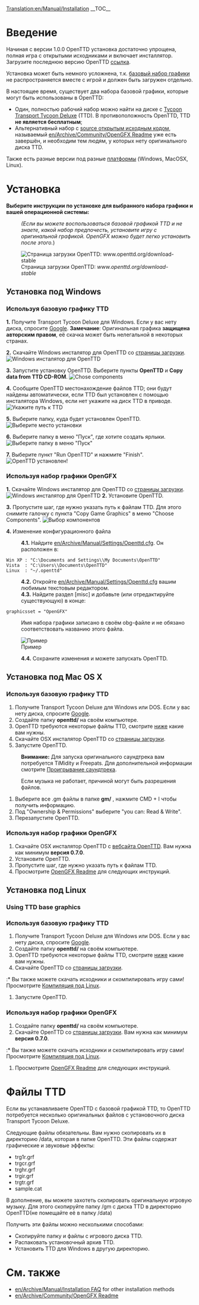 [[Translation:en/Manual/Installation]]
{{ru/Перевод|en/Manual/Installation|95}}
{{ru/Manual/Оглавление}}
__TOC__
=Введение=
Начиная с версии 1.0.0 OpenTTD установка достаточно упрощена, полная игра с открытыми исходниками и включает инсталлятор. Загрузите последнюю версию OpenTTD [http://www.openttd.org/download-stable ссылка].

Установка может быть немного усложнена, т.к. [[en/Archive/Community/Base graphics|базовый набор графики]] не распространяется вместе с игрой и должен быть загружен отдельно.

В настоящее время, существует два набора базовой графики, которые могут быть использованы в OpenTTD:
* Один, полностью рабочий набор можно найти на диске с [https://www.wikipedia.org/wiki/ru:Transport Tycoon Transport Tycoon Deluxe] (TTD). В противоположность OpenTTD, TTD '''не является бесплатным''';
* Альтернативный набор с [https://www.wikipedia.org/wiki/ru:Open source открытым исходным кодом], называемый [[en/Archive/Community/OpenGFX Readme]] уже есть завершён, и необходим тем людям, у которых нету оригинального диска TTD.

Также есть разные версии под разные [[ru/Archive/Compilation and Ports/Операционная система|платформы]] (Windows, MacOSX, Linux).

= Установка =
'''Выберите инструкции по установке для выбранного набора графики и вашей операционной системы:'''
:<p style="font-size: 90%">''(Если вы можете воспользоваться базовой графикой TTD и не знаете, какой набор предпочесть, установите игру с оригинальной графикой. OpenGFX можно будет легко установить после этого.'')</p>

[[File:en/Manual/Installation 1a.png|frame|center|Страница загрузки OpenTTD: ''www.openttd.org/download-stable'']]

== Установка под Windows ==
===Используя базовую графику TTD===
'''1.''' Получите Transport Tycoon Deluxe для Windows. Если у вас нету диска, спросите [http://www.google.com/search?q=transport+tycoon+deluxe Google]. '''Замечание''': Оригинальная графика '''защищена авторским правом''', её скачка может быть нелегальной в некоторых странах.

'''2.''' Скачайте Windows инсталятор для OpenTTD со [http://www.openttd.org/download-stable страницы загрузки].
[[File:en/Manual/Installation 1b.png|frame|center|Windows инсталятор для OpenTTD]]

'''3.''' Запустите установку OpenTTD. Выберите пункты '''OpenTTD''' и '''Copy data from TTD CD-ROM'''.
[[File:en/Manual/Installation 2.png|frame|center|Chose components]]

'''4.''' Сообщите OpenTTD местонахождение файлов TTD; они будут найдены автоматически, если TTD был установлен с помощью инсталятора Windows, если нет укажите на диск TTD в приводе.
[[File:en/Manual/Installation 3.png|frame|center|Укажите путь к TTD]]

'''5.''' Выберите папку, куда будет установлен OpenTTD.
[[File:en/Manual/Installation 4.png|frame|center|Выберите место установки]]

'''6.''' Выберите папку в меню "Пуск", где хотите создать ярлыки.
[[File:en/Manual/Installation 5.png|frame|center|Выберите папку в меню "Пуск"]]

'''7.''' Выберите пункт "Run OpenTTD" и нажмите "Finish".
[[File:en/Manual/Installation 6.png|frame|center|OpenTTD установлен!]]

===Используя набор графики OpenGFX===
'''1.''' Скачайте Windows инсталятор для OpenTTD со [http://www.openttd.org/download-stable страницы загрузки].
[[File:en/Manual/Installation 1b.png|frame|center|Windows инсталятор для OpenTTD]]
'''2.''' Установите OpenTTD.

'''3.''' Пропустите шаг, где нужно указать путь к файлам TTD. Для этого снимите галочку с пункта "Copy Game Graphics" в меню "Choose Components".
[[File:en/Manual/Installation 2 gfx.png|frame|center|Выбор компонентов]]

'''4.''' Изменение конфигурационного файла
:'''4.1.''' Найдите [[en/Archive/Manual/Settings/Openttd.cfg]]. Он расположен в:
 Win XP : "C:\Documents and Settings\<username>\My Documents\OpenTTD"
 Vista  : "C:\Users\<username>\Documents\OpenTTD"
 Linux  : "~/.openttd"
:'''4.2.''' Откройте [[en/Archive/Manual/Settings/Openttd.cfg]] вашим любимым текстовым редактором.
:'''4.3.''' Найдите раздел [misc] и добавьте (или отредактируйте существующую) в конце:
 graphicsset = "OpenGFX"
: Имя набора графики записано в своём obg-файле и не обязано соответствовать названию этого файла.
[[File:en/Manual/Installation 9 grx manual configuration cfg.png|frame|center|Пример]]
:'''4.4.''' Сохраните изменения и можете запускать OpenTTD.

{{en/Outdated|The page doesnt include OpenTTD 1.0.0 automatic installation and a bit rough, see [http://vcs.openttd.org/svn/browser/trunk/readme.txt installation readme] for reference.<br>Also note almost duplicate page at [[en/Archive/Manual/Installation FAQ]]}}
== Установка под Mac OS X ==
===Используя базовую графику TTD===
#Получите Transport Tycoon Deluxe для Windows или DOS. Если у вас нету диска, спросите [http://www.google.com/search?q=transport+tycoon+deluxe Google].
#Создайте папку '''openttd/''' на своём компьютере.
#OpenTTD требуются некоторые файлы TTD, смотрите [[#faily-ttd|ниже]] какие вам нужны.
#Скачайте OSX инсталятор OpenTTD со [http://www.openttd.org/download-stable страницы загрузки].
#Запустите OpenTTD.


:'''Внимание:''' Для запуска оригинального саундтрека вам потребуется TiMidity и Freepats. Для дополнительной информации смотрите [[en/Archive/Compilation and Ports/Compiling on GNU∕Linux and 🟉BSD#playing-the-soundtrack|Проигрывание саундтрека]].


:Если музыка не работает, причиной могут быть разрешения файлов.
#Выберите все .gm файлы в папке '''gm/''' , нажмите CMD + I чтобы получить информацию.
#Под "Ownership & Permissions" выберите "you can: Read & Write".
#Перезапустите OpenTTD.


===Используя набор графики OpenGFX===
# Скачайте OSX инсталятор OpenTTD с [http://www.openttd.org/ вебсайта OpenTTD]. Вам нужна как минимум '''версия 0.7.0'''.
# Установите OpenTTD.
# Пропустите шаг, где нужно указать путь к файлам TTD.
# Просмотрите [[en/Archive/Community/OpenGFX Readme#manually-installing-opengfx|OpenGFX Readme]] для следующих инструкций.


== Установка под Linux ==
===Using TTD base graphics===
===Используя базовую графику TTD===
#Получите Transport Tycoon Deluxe для Windows или DOS. Если у вас нету диска, спросите [http://www.google.com/search?q=transport+tycoon+deluxe Google].
#Создайте папку '''openttd/''' на своём компьютере.
#OpenTTD требуются некоторые файлы TTD, смотрите [[#faily-ttd|ниже]] какие вам нужны.
#Скачайте OpenTTD со [http://www.openttd.org/download-stable страницы загрузки].
:* Вы также можете скачать исходники и скомпилировать игру сами! Просмотрите [[en/Archive/Compilation and Ports/Compiling on GNU∕Linux and 🟉BSD|Компиляция под Linux]].
#Запустите OpenTTD.


===Используя набор графики OpenGFX===
#Создайте папку '''openttd/''' на своём компьютере.
# Скачайте OpenTTD со [http://www.openttd.org/download-stable страницы загрузки]. Вам нужна как минимум '''версия 0.7.0'''.
:* Вы также можете скачать исходники и скомпилировать игру сами! Просмотрите [[en/Archive/Compilation and Ports/Compiling on GNU∕Linux and 🟉BSD|Компиляция под Linux]].
# Просмотрите [[en/Archive/Community/OpenGFX Readme#manually-installing-opengfx|OpenGFX Readme]] для следующих инструкций.


= Файлы TTD=
Если вы устанавливаете OpenTTD с базовой графикой TTD, то OpenTTD потребуется несколько оригинальных файлов с установочного диска Transport Tycoon Deluxe.

Следующие файлы обязательны. Вам нужно скопировать их в директорию /data, которая в папке OpenTTD. Эти файлы содержат графические и звуковые эффекты:
* trg1r.grf
* trgcr.grf
* trghr.grf
* trgir.grf
* trgtr.grf
* sample.cat


В дополнение, вы можете захотеть скопировать оригинальную игровую музыку. Для этого скопируйте папку /gm с диска TTD в директорию OpenTTD(не помещайте её в папку /data)

Получить эти файлы можно несколькими способами:
* Скопируйте папку и файлы с игрового диска TTD.
* Распаковать установочный архив TTD.
* Установить TTD для Windows в другую директорию.

= См. также=
* [[en/Archive/Manual/Installation FAQ]] for other installation methods
* [[en/Archive/Community/OpenGFX Readme]]